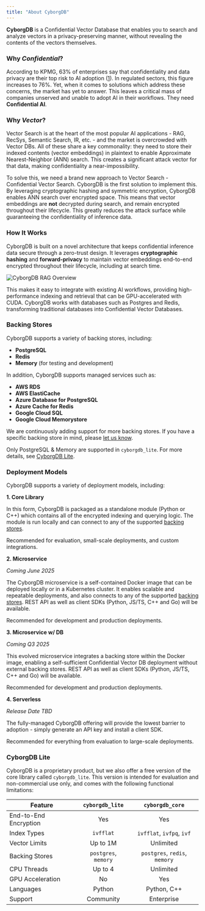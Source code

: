 ```yaml
---
title: "About CyborgDB"
---
```


**CyborgDB** is a Confidential Vector Database that enables you to search and analyze vectors in a privacy-preserving manner, without revealing the contents of the vectors themselves. 

### Why *Confidential*?

According to KPMG, 63% of enterprises say that confidentiality and data privacy are their top risk to AI adoption ([1](https://iapp.org/resources/article/consumer-perspectives-of-privacy-and-ai/)). In regulated sectors, this figure increases to 76%. Yet, when it comes to solutions which address these concerns, the market has yet to answer. This leaves a critical mass of companies unserved and unable to adopt AI in their workflows. They need **Confidential AI**.

### Why *Vector*?

Vector Search is at the heart of the most popular AI applications - RAG, RecSys, Semantic Search, IR, etc. - and the market is overcrowded with Vector DBs. All of these share a key commonality: they need to store their indexed contents (vector embeddings) in plaintext to enable Approximate Nearest-Neighbor (ANN) search. This creates a significant attack vector for that data, making confidentiality a near-impossibility.

To solve this, we need a brand new approach to Vector Search - Confidential Vector Search. CyborgDB is the first solution to implement this. By leveraging cryptographic hashing and symmetric encryption, CyborgDB enables ANN search over encrypted space. This means that vector embeddings are **not** decrypted during search, and remain encrypted throughout their lifecycle. This greatly reduces the attack surface while guaranteeing the confidentiality of inference data.

### How It Works

CyborgDB is built on a novel architecture that keeps confidential inference data secure through a zero-trust design. It leverages **cryptographic hashing** and **forward-privacy** to maintain vector embeddings end-to-end encrypted throughout their lifecycle, including at search time. 

<img src="/images/cyborgdb-search-overview.png" alt="CyborgDB RAG Overview" />

This makes it easy to integrate with existing AI workflows, providing high-performance indexing and retrieval that can be GPU-accelerated with CUDA. CyborgDB works with databases such as Postgres and Redis, transforming traditional databases into Confidential Vector Databases.

### Backing Stores

CyborgDB supports a variety of backing stores, including:

- **PostgreSQL**
- **Redis**
- **Memory** (for testing and development)

In addition, CyborgDB supports managed services such as:

- **AWS RDS**
- **AWS ElastiCache**
- **Azure Database for PostgreSQL**
- **Azure Cache for Redis**
- **Google Cloud SQL**
- **Google Cloud Memorystore**

We are continuously adding support for more backing stores. If you have a specific backing store in mind, please [let us know](https://www.cyborg.co/contact).

<Note>Only PostgreSQL & Memory are supported in `cyborgdb_lite`. For more details, see [CyborgDB Lite](#cyborgdb-lite).</Note>

### Deployment Models

CyborgDB supports a variety of deployment models, including:

**1. Core Library**

In this form, CyborgDB is packaged as a standalone module (Python or C++) which contains all of the encrypted indexing and querying logic. The module is run locally and can connect to any of the supported [backing stores](#backing-stores).

Recommended for evaluation, small-scale deployments, and custom integrations.

**2. Microservice**

_Coming June 2025_

The CyborgDB microservice is a self-contained Docker image that can be deployed locally or in a Kubernetes cluster. It enables scalable and repeatable deployments, and also connects to any of the supported [backing stores](#backing-stores). REST API as well as client SDKs (Python, JS/TS, C++ and Go) will be available.

Recommended for development and production deployments.

**3. Microservice w/ DB**

_Coming Q3 2025_

This evolved microservice integrates a backing store within the Docker image, enabling a self-sufficient Confidential Vector DB deployment without external backing stores. REST API as well as client SDKs (Python, JS/TS, C++ and Go) will be available.

Recommended for development and production deployments.

**4. Serverless**

_Release Date TBD_

The fully-managed CyborgDB offering will provide the lowest barrier to adoption - simply generate an API key and install a client SDK.

Recommended for everything from evaluation to large-scale deployments.

### CyborgDB Lite

CyborgDB is a proprietary product, but we also offer a free version of the core library called `cyborgdb_lite`. This version is intended for evaluation and non-commercial use only, and comes with the following functional limitations:

| Feature | `cyborgdb_lite` | `cyborgdb_core` |
| ------- | :----------------: | :----------------: |
| End-to-End Encryption | Yes | Yes |
| Index Types | `ivfflat` | `ivfflat`, `ivfpq`, `ivf` |
| Vector Limits | Up to 1M | Unlimited |
| Backing Stores | `postgres`, `memory` | `postgres`, `redis`, `memory` |
| CPU Threads | Up to 4 | Unlimited |
| GPU Acceleration | No | Yes |
| Languages | Python | Python, C++ |
| Support | Community | Enterprise |